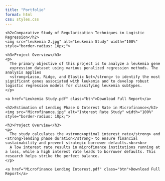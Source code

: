 ```yaml
---
title: "Portfolio"
format: html
css: styles.css
---
```


:::{=html}
<!-- Portfolio Container for Side-by-Side Layout -->
<div class="portfolio-container">

  <!-- Leukemia Gene Expression Classification -->
  <div class="project-card">
    <h2>Comparative Study of Regularization Techniques in Logistic Regression</h2>
    <img src="leukemia 2.jpg" alt="Leukemia Study" width="100%" style="border-radius: 10px;">

    <h3>Project Overview</h3>
    <p>
      The primary objective of this project is to analyze a leukemia gene 
      expression dataset using various penalized regression methods. The analysis applies 
      <strong>Lasso, Ridge, and Elastic Net</strong> to identify the most significant genes associated with leukemia and to develop robust logistic regression models for classifying leukemia subtypes.
    </p>

    <a href="Leukemia Study.pdf" class="btn">Download Full Report</a>
  </div>

  <!-- Microfinance Interest Rate Study -->
  <div class="project-card">
    <h2>Estimation of Lending Phase & Interest Rate in Microfinance</h2>
    <img src="Microfinance.jpg" alt="Interest Rate Study" width="100%" style="border-radius: 10px;">

    <h3>Project Overview</h3>
    <p>
      The study calculates the <strong>optimal interest rate</strong> and <strong>lending phase duration</strong> to ensure financial sustainability and prevent strategic borrower defaults.<br><br>
      A low interest rate results in microfinance institutions running at a loss, while a high interest rate leads to borrower defaults. This research helps strike the perfect balance.
    </p>

    <a href="Microfinance Lending Interest.pdf" class="btn">Download Full Report</a>
  </div>

</div>
:::
